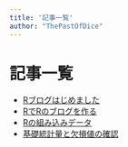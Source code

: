 ```yaml
---
title: '記事一覧'
author: "ThePastOfDice"
---
```

# 記事一覧

- [Rブログはじめました](posts/2025-04-14-r-blog-start.html)
- [RでRのブログを作る](posts/2025-04-14-r-blog-with-r.html)
- [Rの組み込みデータ](posts/2025-04-15-r-iner-data.html)
- [基礎統計量と欠損値の確認](posts/2025-04-16-basic-stats-na-check.html)
